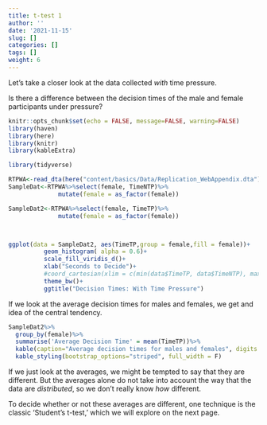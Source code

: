 ```yaml
---
title: t-test 1
author: ''
date: '2021-11-15'
slug: []
categories: []
tags: []
weight: 6
---
```


Let's take a closer look at the data collected *with*  time pressure.

Is there a difference between the decision times of the male and female participants under pressure? 

```r
knitr::opts_chunk$set(echo = FALSE, message=FALSE, warning=FALSE)
library(haven)
library(here)
library(knitr)
library(kableExtra)

library(tidyverse)
```

```r
RTPWA<-read_dta(here("content/basics/Data/Replication_WebAppendix.dta"))
SampleDat<-RTPWA%>%select(female, TimeNTP)%>%
              mutate(female = as_factor(female))

SampleDat2<-RTPWA%>%select(female, TimeTP)%>%
              mutate(female = as_factor(female))



ggplot(data = SampleDat2, aes(TimeTP,group = female,fill = female))+
          geom_histogram( alpha = 0.6)+
          scale_fill_viridis_d()+
          xlab("Seconds to Decide")+
          #coord_cartesian(xlim = c(min(data$TimeTP, data$TimeNTP), max(data$TimeTP, data$TimeNTP)))+
          theme_bw()+
          ggtitle("Decision Times: With Time Pressure")
```

If we look at the average decision times for males and females, we get and idea of the central tendency.

```r
SampleDat2%>%
  group_by(female)%>%
  summarise('Average Decision Time' = mean(TimeTP))%>%
  kable(caption="Average decision times for males and females", digits = 2)%>%
  kable_styling(bootstrap_options="striped", full_width = F)
```

If we just look at the averages, we might be tempted to say that they are different. But the averages alone do not take into account the way that the data are *distributed*, so we don't really know *how* different.


To decide whether or not these averages are different, one technique is the classic 'Student's t-test,' which we will explore on the next page.

